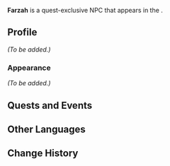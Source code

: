 {{Meta
<!-- Remove this template after adding the missing info -->
|missing_NPC_profile  = yes
<!--
|missing_NPC_idle     = yes
|missing_NPC_dialogue = yes
-->
}}
{{Character Infobox
|type             = Quest NPC
|image            = NPC Farzah.png
|realname         = <!-- Optional, if different from in-game name -->
|deceased         = <!-- Past (for deceased prior to events of the game) or free response -->
|region           = Sumeru<!-- Character's home/main region -->
|location         = Sumeru<!-- Region where the character appears -->
|affiliation      = Sumeru Akademiya
|title            = 

|ancestry         = <!-- Clan/family -->
|father           = 
|mother           = 
|spouse           = 
|sibling          = 
|child            = 
|relative         = 
}}
'''Farzah''' is a quest-exclusive NPC that appears in the {{Quest|Gourmet Supremos: Within Our Duties}}.
<!--
==Location==
{{subst:#tag:gallery|
NPC Location {{subst:#titleparts:{{subst:PAGENAME}}}}.png{{subst:!}}{{subst:#titleparts:{{subst:PAGENAME}}}}'s location
NPC Location {{subst:#titleparts:{{subst:PAGENAME}}}} Context.png{{subst:!}}Additional context
}}
-->
==Profile==
<!--Detailed story/lore information goes here.-->
''(To be added.)''

===Appearance===
<!--Keep appearance section short and concise. Limit to 2 paragraphs with 3-4 sentences each.-->
''(To be added.)''

==Quests and Events==
{{Quests and Events}}
<!--
==Idle Quotes==
{{Dialogue Start}}
: {{DIcon|Idle}} {{Tx}}
:: {{A|VO {{subst:#titleparts:{{subst:PAGENAME}}}} 01.ogg}} "{{Tx}}"
{{Dialogue End}}

==Dialogue==
{{Dialogue Start}}
:'''{{subst:#titleparts:{{subst:PAGENAME}}}}:''' 
:{{DIcon}}
{{Dialogue End}}
<!--
==Event Dialogue==
===Event Name===
{{Dialogue Start}}
:'''{{subst:#titleparts:{{subst:PAGENAME}}}}:'''
{{Dialogue End}}
-->
==Other Languages==
{{Other Languages|default_hidden=1
|en      = Farzah
|zhs     = 法尔扎
|zhs_rm  = Fǎ'ěrzhā
|zht     = 法爾扎
|zht_rm  = Fǎ'ěrzhā
|ja      = ファルザア
|ja_rm   = Faruzaa
|ko      = 파르자
|ko_rm   = 
|es      = Farzah
|fr      = Farzah
|ru      = Фарза
|th      = Farzah
|vi      = Farzah
|de      = Farzah
|id      = Farzah
|pt      = Farzah
|tr      = Farzah
|it      = Farzah
}}

==Change History==
{{Change History|3.0}}
<!--
==References==
{{Reflist}}
-->